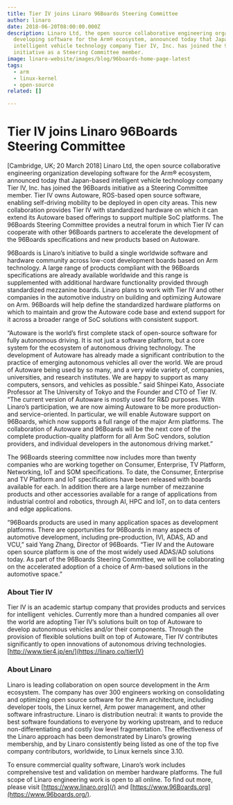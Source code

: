 ```yaml
---
title: Tier IV joins Linaro 96Boards Steering Committee
author: linaro
date: 2018-06-20T08:00:00.000Z
description: Linaro Ltd, the open source collaborative engineering organization
  developing software for the Arm® ecosystem, announced today that Japan-based
  intelligent vehicle technology company Tier IV, Inc. has joined the 96Boards
  initiative as a Steering Committee member.
image: linaro-website/images/blog/96boards-home-page-latest
tags:
  - arm
  - linux-kernel
  - open-source
related: []

---
```


# Tier IV joins Linaro 96Boards Steering Committee

\[Cambridge, UK; 20 March 2018] Linaro Ltd, the open source collaborative engineering organization developing software for the Arm® ecosystem, announced today that Japan-based intelligent vehicle technology company Tier IV, Inc. has joined the 96Boards initiative as a Steering Committee member. Tier IV owns Autoware, ROS-based open source software, enabling self-driving mobility to be deployed in open city areas. This new collaboration provides Tier IV with standardized hardware on which it can extend its Autoware based offerings to support multiple SoC platforms. The 96Boards Steering Committee provides a neutral forum in which Tier IV can cooperate with other 96Boards partners to accelerate the development of the 96Boards specifications and new products based on Autoware.

96Boards is Linaro’s initiative to build a single worldwide software and hardware community across low-cost development boards based on Arm technology. A large range of products compliant with the 96Boards specifications are already available worldwide and this range is supplemented with additional hardware functionality provided through standardized mezzanine boards. Linaro plans to work with Tier IV and other companies in the automotive industry on building and optimizing Autoware on Arm. 96Boards will help define the standardized hardware platforms on which to maintain and grow the Autoware code base and extend support for it across a broader range of SoC solutions with consistent support.

“Autoware is the world’s first complete stack of open-source software for fully autonomous driving. It is not just a software platform, but a core system for the ecosystem of autonomous driving technology. The development of Autoware has already made a significant contribution to the practice of emerging autonomous vehicles all over the world. We are proud of Autoware being used by so many, and a very wide variety of, companies, universities, and research institutes. We are happy to support as many computers, sensors, and vehicles as possible.” said Shinpei Kato, Associate Professor at The University of Tokyo and the Founder and CTO of Tier IV. “The current version of Autoware is mostly used for R\&D purposes. With Linaro’s participation, we are now aiming Autoware to be more production- and service-oriented. In particular, we will enable Autoware support on 96Boards, which now supports a full range of the major Arm platforms. The collaboration of Autoware and 96Boards will be the next core of the complete production-quality platform for all Arm SoC vendors, solution providers, and individual developers in the autonomous driving market.”

The 96Boards steering committee now includes more than twenty companies who are working together on Consumer, Enterprise, TV Platform, Networking, IoT and SOM specifications. To date, the Consumer, Enterprise and TV Platform and IoT specifications have been released with boards available for each. In addition there are a large number of mezzanine products and other accessories available for a range of applications from industrial control and robotics, through AI, HPC and IoT, on to data centers and edge applications.

“96Boards products are used in many application spaces as development platforms. There are opportunities for 96Boards in many aspects of automotive development, including pre-production, IVI, ADAS, AD and VCU,” said Yang Zhang, Director of 96Boards. “Tier IV and the Autoware open source platform is one of the most widely used ADAS/AD solutions today. As part of the 96Boards Steering Committee, we will be collaborating on the accelerated adoption of a choice of Arm-based solutions in the automotive space.”

### About Tier IV

Tier IV is an academic startup company that provides products and services for intelligent  vehicles. Currently more than a hundred companies all over the world are adopting Tier IV’s solutions built on top of Autoware to develop autonomous vehicles and/or their components. Through the provision of flexible solutions built on top of Autoware, Tier IV contributes significantly to open innovations of autonomous driving technologies. [http://www.tier4.jp/en/](https://linaro.co/tierIV)

### About Linaro

Linaro is leading collaboration on open source development in the Arm ecosystem. The company has over 300 engineers working on consolidating and optimizing open source software for the Arm architecture, including developer tools, the Linux kernel, Arm power management, and other software infrastructure. Linaro is distribution neutral: it wants to provide the best software foundations to everyone by working upstream, and to reduce non-differentiating and costly low level fragmentation. The effectiveness of the Linaro approach has been demonstrated by Linaro’s growing membership, and by Linaro consistently being listed as one of the top five company contributors, worldwide, to Linux kernels since 3.10.

To ensure commercial quality software, Linaro’s work includes comprehensive test and validation on member hardware platforms. The full scope of Linaro engineering work is open to all online. To find out more, please visit [https://www.linaro.org](/) and [https://www.96Boards.org](https://www.96boards.org/).
